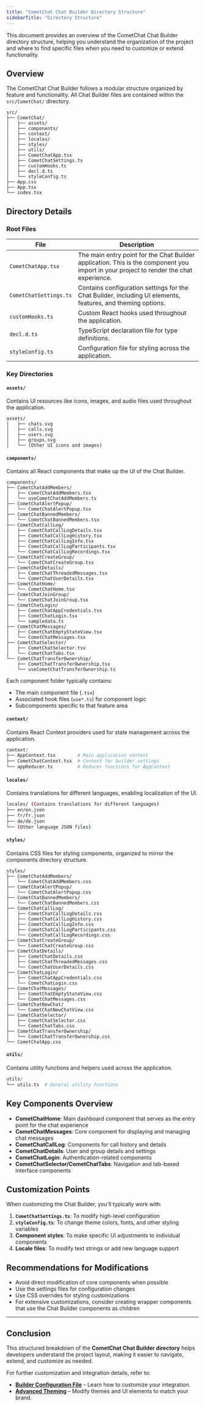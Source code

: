 ```yaml
---
title: "CometChat Chat Builder Directory Structure"
sidebarTitle: "Directory Structure"
---
```


This document provides an overview of the CometChat Chat Builder directory structure, helping you understand the organization of the project and where to find specific files when you need to customize or extend functionality.

## Overview

The CometChat Chat Builder follows a modular structure organized by feature and functionality. All Chat Builder files are contained within the `src/CometChat/` directory.

```
src/
├── CometChat/
│   ├── assets/
│   ├── components/
│   ├── context/
│   ├── locales/
│   ├── styles/
│   ├── utils/
│   ├── CometChatApp.tsx
│   ├── CometChatSettings.ts
│   ├── customHooks.ts
│   ├── decl.d.ts
│   └── styleConfig.ts
├── App.css
├── App.tsx
└── index.tsx
```

## Directory Details

### Root Files

| File                   | Description                                                                                                                              |
| ---------------------- | ---------------------------------------------------------------------------------------------------------------------------------------- |
| `CometChatApp.tsx`     | The main entry point for the Chat Builder application. This is the component you import in your project to render the chat experience. |
| `CometChatSettings.ts` | Contains configuration settings for the Chat Builder, including UI elements, features, and theming options.                            |
| `customHooks.ts`       | Custom React hooks used throughout the application.                                                                                      |
| `decl.d.ts`            | TypeScript declaration file for type definitions.                                                                                        |
| `styleConfig.ts`       | Configuration file for styling across the application.                                                                                   |

### Key Directories

#### `assets/`

Contains UI resources like icons, images, and audio files used throughout the application.

```
assets/
│   ├── chats.svg
│   ├── calls.svg
│   ├── users.svg
│   ├── groups.svg
│   └── (Other UI icons and images)
```

#### `components/`

Contains all React components that make up the UI of the Chat Builder.

```
components/
├── CometChatAddMembers/
│   ├── CometChatAddMembers.tsx
│   └── useCometChatAddMembers.ts
├── CometChatAlertPopup/
│   └── CometChatAlertPopup.tsx
├── CometChatBannedMembers/
│   └── CometChatBannedMembers.tsx
├── CometChatCallLog/
│   ├── CometChatCallLogDetails.tsx
│   ├── CometChatCallLogHistory.tsx
│   ├── CometChatCallLogInfo.tsx
│   ├── CometChatCallLogParticipants.tsx
│   └── CometChatCallLogRecordings.tsx
├── CometChatCreateGroup/
│   └── CometChatCreateGroup.tsx
├── CometChatDetails/
│   ├── CometChatThreadedMessages.tsx
│   └── CometChatUserDetails.tsx
├── CometChatHome/
│   └── CometChatHome.tsx
├── CometChatJoinGroup/
│   └── CometChatJoinGroup.tsx
├── CometChatLogin/
│   ├── CometChatAppCredentials.tsx
│   ├── CometChatLogin.tsx
│   └── sampledata.ts
├── CometChatMessages/
│   ├── CometChatEmptyStateView.tsx
│   └── CometChatMessages.tsx
├── CometChatSelector/
│   ├── CometChatSelector.tsx
│   └── CometChatTabs.tsx
└── CometChatTransferOwnership/
    ├── CometChatTransferOwnership.tsx
    └── useCometChatTransferOwnership.ts
```

Each component folder typically contains:

* The main component file (`.tsx`)
* Associated hook files (`use*.ts`) for component logic
* Subcomponents specific to that feature area

#### `context/`

Contains React Context providers used for state management across the application.

```python
context/
├── AppContext.tsx        # Main application context
├── CometChatContext.tsx  # Context for builder settings
└── appReducer.ts         # Reducer functions for AppContext
```

#### `locales/`

Contains translations for different languages, enabling localization of the UI.

```bash
locales/ (Contains translations for different languages)
├── en/en.json
├── fr/fr.json
├── de/de.json
└── (Other language JSON files)
```

#### `styles/`

Contains CSS files for styling components, organized to mirror the components directory structure.

```
styles/
├── CometChatAddMembers/
│   └── CometChatAddMembers.css
├── CometChatAlertPopup/
│   └── CometChatAlertPopup.css
├── CometChatBannedMembers/
│   └── CometChatBannedMembers.css
├── CometChatCallLog/
│   ├── CometChatCallLogDetails.css
│   ├── CometChatCallLogHistory.css
│   ├── CometChatCallLogInfo.css
│   ├── CometChatCallLogParticipants.css
│   └── CometChatCallLogRecordings.css
├── CometChatCreateGroup/
│   └── CometChatCreateGroup.css
├── CometChatDetails/
│   ├── CometChatDetails.css
│   ├── CometChatThreadedMessages.css
│   └── CometChatUserDetails.css
├── CometChatLogin/
│   ├── CometChatAppCredentials.css
│   └── CometChatLogin.css
├── CometChatMessages/
│   ├── CometChatEmptyStateView.css
│   └── CometChatMessages.css
├── CometChatNewChat/
│   └── CometChatNewChatView.css
├── CometChatSelector/
│   ├── CometChatSelector.css
│   └── CometChatTabs.css
├── CometChatTransferOwnership/
│   └── CometChatTransferOwnership.css
└── CometChatApp.css
```

#### `utils/`

Contains utility functions and helpers used across the application.

```python
utils/
└── utils.ts  # General utility functions
```

## Key Components Overview

* **CometChatHome**: Main dashboard component that serves as the entry point for the chat experience
* **CometChatMessages**: Core component for displaying and managing chat messages
* **CometChatCallLog**: Components for call history and details
* **CometChatDetails**: User and group details and settings
* **CometChatLogin**: Authentication-related components
* **CometChatSelector/CometChatTabs**: Navigation and tab-based interface components

## Customization Points

When customizing the Chat Builder, you'll typically work with:

1. **`CometChatSettings.ts`**: To modify high-level configuration
2. **`styleConfig.ts`**: To change theme colors, fonts, and other styling variables
3. **Component styles**: To make specific UI adjustments to individual components
4. **Locale files**: To modify text strings or add new language support

## Recommendations for Modifications

* Avoid direct modification of core components when possible
* Use the settings files for configuration changes
* Use CSS overrides for styling customizations
* For extensive customizations, consider creating wrapper components that use the Chat Builder components as children

***

## **Conclusion**

This structured breakdown of the **CometChat Chat Builder directory** helps developers understand the project layout, making it easier to navigate, extend, and customize as needed.

For further customization and integration details, refer to:

* **[Builder Configuration File](/ui-kit/react/builder-settings)** – Learn how to customize your integration.
* **[Advanced Theming](/ui-kit/react/theme)** – Modify themes and UI elements to match your brand.
